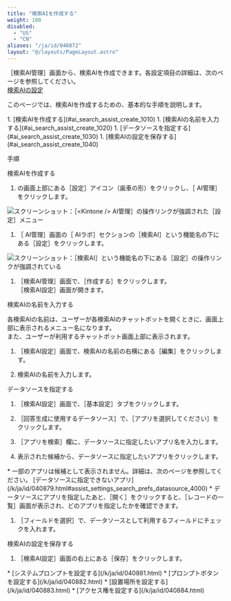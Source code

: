 ```yaml
---
title: "検索AIを作成する"
weight: 100
disabled:
  - "US"
  - "CN"
aliases: "/ja/id/040872"
layout: "@/layouts/PageLayout.astro"
---
```



［検索AI管理］画面から、検索AIを作成できます。各設定項目の詳細は、次のページを参照してください。  
[検索AIの設定](/k/ja/id/040874.html)

このページでは、検索AIを作成するための、基本的な手順を説明します。

<Listsummary>
  1. [検索AIを作成する](#ai_search_assist_create_1010)
  1. [検索AIの名前を入力する](#ai_search_assist_create_1020)
  1. [データソースを指定する](#ai_search_assist_create_1030)
  1. [検索AIの設定を保存する](#ai_search_assist_create_1040)
</Listsummary>

<Heading level={2} id="ai_search_assist_create_10">手順</Heading>

<Heading level={3} id="ai_search_assist_create_1010">検索AIを作成する</Heading>

1. <Kintone />の画面上部にある［設定］アイコン（歯車の形）をクリックし、［<Kintone /> AI管理］をクリックします。  

<Img src="/k/kintone/img-ja/ai_enable_01.png" alt="スクリーンショット：［<Kintone /> AI管理］の操作リンクが強調された［設定］メニュー" />


1. ［<Kintone /> AI管理］画面の［<Kintone /> AIラボ］セクションの［検索AI］という機能名の下にある［設定］をクリックします。  

<Img src="/k/kintone/img-ja/assist_ceate_01.png" alt="スクリーンショット：［検索AI］という機能名の下にある［設定］の操作リンクが強調されている" />


1. ［検索AI管理］画面で、［作成する］をクリックします。  
   ［検索AI設定］画面が開きます。

<Heading level={3} id="ai_search_assist_create_1020">検索AIの名前を入力する</Heading>

各検索AIの名前は、ユーザーが各検索AIのチャットボットを開くときに、画面上部に表示されるメニュー名になります。  
また、ユーザーが利用するチャットボット画面上部に表示されます。

1. ［検索AI設定］画面で、検索AIの名前の右横にある［編集］をクリックします。

1. 検索AIの名前を入力します。

<Heading level={3} id="ai_search_assist_create_1030">データソースを指定する</Heading>

1. ［検索AI設定］画面で、［基本設定］タブをクリックします。

1. ［回答生成に使用するデータソース］で、［アプリを選択してください］をクリックします。

1. ［アプリを検索］欄に、データソースに指定したいアプリ名を入力します。

1. 表示された候補から、データソースに指定したいアプリをクリックします。

<Note>
* 一部のアプリは候補として表示されません。詳細は、次のページを参照してください。  
[データソースに指定できないアプリ](/k/ja/id/040879.html#assist_settings_search_prefs_datasource_4000)
* データソースにアプリを指定したあと、［開く］をクリックすると、［レコードの一覧］画面が表示され、どのアプリを指定したかを確認できます。

</Note>

1. ［フィールドを選択］で、データソースとして利用するフィールドにチェックを入れます。

<Heading level={3} id="ai_search_assist_create_1040">検索AIの設定を保存する</Heading>

1. ［検索AI設定］画面の右上にある［保存］をクリックします。

<Reference>
  * [システムプロンプトを設定する](/k/ja/id/040881.html)
  * [プロンプトボタンを設定する](/k/ja/id/040882.html)
  * [設置場所を設定する](/k/ja/id/040883.html)
  * [アクセス権を設定する](/k/ja/id/040884.html)
</Reference>
